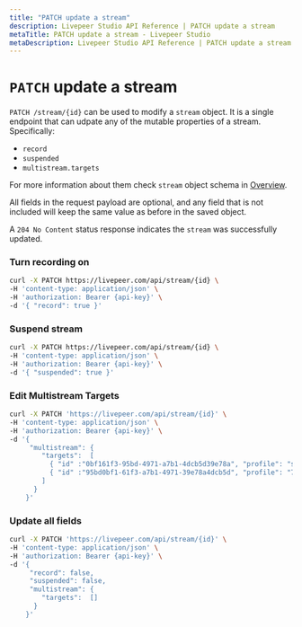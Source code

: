 ```yaml
---
title: "PATCH update a stream"
description: Livepeer Studio API Reference | PATCH update a stream
metaTitle: PATCH update a stream - Livepeer Studio
metaDescription: Livepeer Studio API Reference | PATCH update a stream
---
```


# `PATCH` update a stream

`PATCH /stream/{id}` can be used to modify a `stream` object. It is a single
endpoint that can udpate any of the mutable properties of a stream.
Specifically:

- `record`
- `suspended`
- `multistream.targets`

For more information about them check `stream` object schema in
[Overview](/references/stream/overview).

All fields in the request payload are optional, and any field that is not
included will keep the same value as before in the saved object.

A `204 No Content` status response indicates the `stream` was successfully
updated.

### Turn recording on

```bash
curl -X PATCH https://livepeer.com/api/stream/{id} \
-H 'content-type: application/json' \
-H 'authorization: Bearer {api-key}' \
-d '{ "record": true }'
```

### Suspend stream

```bash
curl -X PATCH https://livepeer.com/api/stream/{id} \
-H 'content-type: application/json' \
-H 'authorization: Bearer {api-key}' \
-d '{ "suspended": true }'
```

### Edit Multistream Targets

```bash
curl -X PATCH 'https://livepeer.com/api/stream/{id}' \
-H 'content-type: application/json' \
-H 'authorization: Bearer {api-key}' \
-d '{
     "multistream": {
        "targets":  [
          { "id" :"0bf161f3-95bd-4971-a7b1-4dcb5d39e78a", "profile": "source" },
          { "id" :"95bd0bf1-61f3-a7b1-4971-39e78a4dcb5d", "profile": "720p", "videoOnly": true }
        ]
      }
    }'
```

### Update all fields

```bash
curl -X PATCH 'https://livepeer.com/api/stream/{id}' \
-H 'content-type: application/json' \
-H 'authorization: Bearer {api-key}' \
-d '{
     "record": false,
     "suspended": false,
     "multistream": {
        "targets":  []
      }
    }'
```
